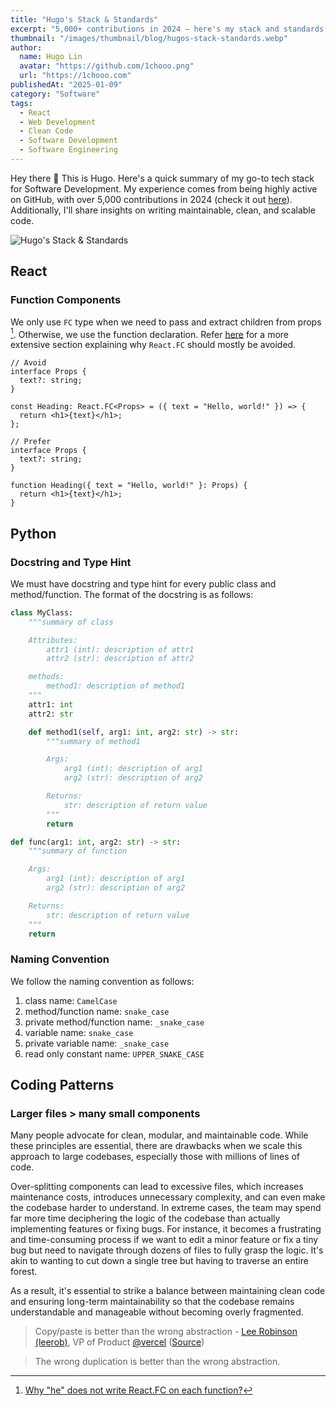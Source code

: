 ```yaml
---
title: "Hugo's Stack & Standards"
excerpt: "5,000+ contributions in 2024 — here's my stack and standards for clean, scalable code."
thumbnail: "/images/thumbnail/blog/hugos-stack-standards.webp"
author:
  name: Hugo Lin
  avatar: "https://github.com/1chooo.png"
  url: "https://1chooo.com"
publishedAt: "2025-01-09"
category: "Software"
tags:
  - React
  - Web Development
  - Clean Code
  - Software Development
  - Software Engineering
---
```


Hey there 👋 This is Hugo. Here's a quick summary of my go-to tech stack for Software Development. My experience comes from being highly active on GitHub, with over 5,000 contributions in 2024 (check it out [here](https://github.com/1chooo?tab=overview&from=2024-12-01&to=2024-12-31)). Additionally, I'll share insights on writing maintainable, clean, and scalable code.

![Hugo's Stack & Standards](/images/thumbnail/blog/hugos-stack-standards.webp)

## React

### Function Components

We only use `FC` type when we need to pass and extract children from props [^1]. Otherwise, we use the function declaration. Refer [here](https://react-typescript-cheatsheet.netlify.app/docs/basic/getting-started/function_components/) for a more extensive section explaining why `React.FC` should mostly be avoided.

```tsx {6}
// Avoid
interface Props {
  text?: string;
}

const Heading: React.FC<Props> = ({ text = "Hello, world!" }) => {
  return <h1>{text}</h1>;
};
```

```tsx {6}
// Prefer
interface Props {
  text?: string;
}

function Heading({ text = "Hello, world!" }: Props) {
  return <h1>{text}</h1>;
}
```

## Python

### Docstring and Type Hint

We must have docstring and type hint for every public class and method/function. The format of the docstring is as follows:

```python
class MyClass:
    """summary of class

    Attributes:
        attr1 (int): description of attr1
        attr2 (str): description of attr2

    methods:
        method1: description of method1
    """
    attr1: int
    attr2: str

    def method1(self, arg1: int, arg2: str) -> str:
        """summary of method1

        Args:
            arg1 (int): description of arg1
            arg2 (str): description of arg2

        Returns:
            str: description of return value
        """
        return
```

```python
def func(arg1: int, arg2: str) -> str:
    """summary of function

    Args:
        arg1 (int): description of arg1
        arg2 (str): description of arg2

    Returns:
        str: description of return value
    """
    return
```

### Naming Convention

We follow the naming convention as follows:

1. class name: `CamelCase`
2. method/function name: `snake_case`
3. private method/function name: `_snake_case`
4. variable name: `snake_case`
5. private variable name: `_snake_case`
6. read only constant name: `UPPER_SNAKE_CASE`

## Coding Patterns

### Larger files > many small components

Many people advocate for clean, modular, and maintainable code. While these principles are essential, there are drawbacks when we scale this approach to large codebases, especially those with millions of lines of code.

Over-splitting components can lead to excessive files, which increases maintenance costs, introduces unnecessary complexity, and can even make the codebase harder to understand. In extreme cases, the team may spend far more time deciphering the logic of the codebase than actually implementing features or fixing bugs. For instance, it becomes a frustrating and time-consuming process if we want to edit a minor feature or fix a tiny bug but need to navigate through dozens of files to fully grasp the logic. It's akin to wanting to cut down a single tree but having to traverse an entire forest.

As a result, it's essential to strike a balance between maintaining clean code and ensuring long-term maintainability so that the codebase remains understandable and manageable without becoming overly fragmented.

> Copy/paste is better than the wrong abstraction - [Lee Robinson (leerob)](https://leerob.com/), VP of Product [@vercel](https://vercel.com/home) ([Source](https://leerob.com/n/stack))

> The wrong duplication is better than the wrong abstraction.

[^1]: [Why "he" does not write React.FC on each function?](https://stackoverflow.com/questions/71189879/why-he-does-not-write-react-fc-on-each-function)
